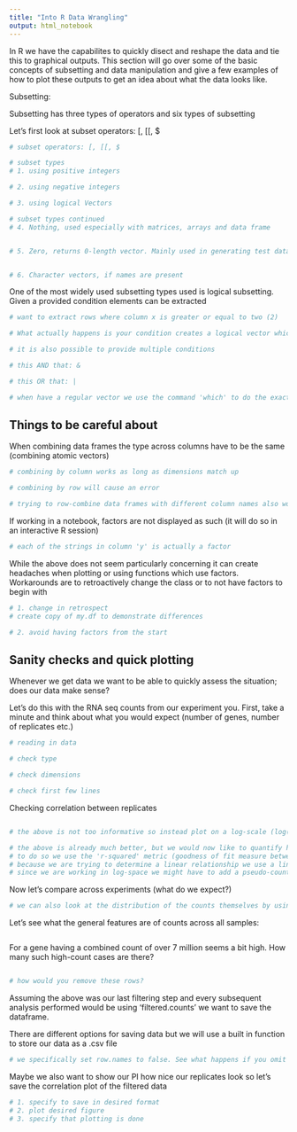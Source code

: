 ```yaml
---
title: "Into R Data Wrangling"
output: html_notebook
---
```


In R we have the capabilites to quickly disect and reshape the data and tie this to graphical outputs. This section will go over some of the basic concepts of subsetting and data manipulation and give a few examples of how to plot these outputs to get an idea about what the data looks like.

Subsetting:

Subsetting has three types of operators and six types of subsetting

Let's first look at subset operators: [, [[, $

```r
# subset operators: [, [[, $

```

```r
# subset types
# 1. using positive integers

# 2. using negative integers 

# 3. using logical Vectors

```


```r
# subset types continued
# 4. Nothing, used especially with matrices, arrays and data frame


# 5. Zero, returns 0-length vector. Mainly used in generating test data (output is: numeric(0))


# 6. Character vectors, if names are present

```

One of the most widely used subsetting types used is logical subsetting. Given a provided condition elements can be extracted

```r
# want to extract rows where column x is greater or equal to two (2)

# What actually happens is your condition creates a logical vector which is used for extracion

```

```r
# it is also possible to provide multiple conditions

# this AND that: &

# this OR that: |


```


```r
# when have a regular vector we use the command 'which' to do the exact same
```

## Things to be careful about

When combining data frames the type across columns have to be the same (combining atomic vectors)

```r
# combining by column works as long as dimensions match up

# combining by row will cause an error

```

```r
# trying to row-combine data frames with different column names also won't work

```


If working in a notebook, factors are not displayed as such (it will do so in an interactive R session)

```r
# each of the strings in column 'y' is actually a factor

```

While the above does not seem particularly concerning it can create headaches when plotting or using functions which use factors. Workarounds are to retroactively change the class or to not have factors to begin with

```r
# 1. change in retrospect
# create copy of my.df to demonstrate differences

# 2. avoid having factors from the start

```

## Sanity checks and quick plotting

Whenever we get data we want to be able to quickly assess the situation; does our data make sense?

Let's do this with the RNA seq counts from our experiment you. First, take a minute and think about what you would expect (number of genes, number of replicates etc.)

```r
# reading in data

# check type

# check dimensions

# check first few lines

```

Checking correlation between replicates 

```r


```

```r
# the above is not too informative so instead plot on a log-scale (log() coresponds to the natural log in R)


```

```r
# the above is already much better, but we would now like to quantify how closely they resemble one another
# to do so we use the 'r-squared' metric (goodness of fit measure between 0 and 1)
# because we are trying to determine a linear relationship we use a linear model: lm(Y ~ X)
# since we are working in log-space we might have to add a pseudo-count
```

Now let's compare across experiments (what do we expect?)

```r
# we can also look at the distribution of the counts themselves by using a histogram


```

Let's see what the general features are of counts across all samples:

```r

```


For a gene having a combined count of over 7 million seems a bit high. How many such high-count cases are there?

```r

```

```r
# how would you remove these rows?

```

Assuming the above was our last filtering step and every subsequent analysis performed would be using 'filtered.counts' we want to save the dataframe.

There are different options for saving data but we will use a built in function to store our data as a .csv file

```r
# we specifically set row.names to false. See what happens if you omit this flag
```

Maybe we also want to show our PI how nice our replicates look so let's save the correlation plot of the filtered data

```r
# 1. specify to save in desired format
# 2. plot desired figure
# 3. specify that plotting is done


```

